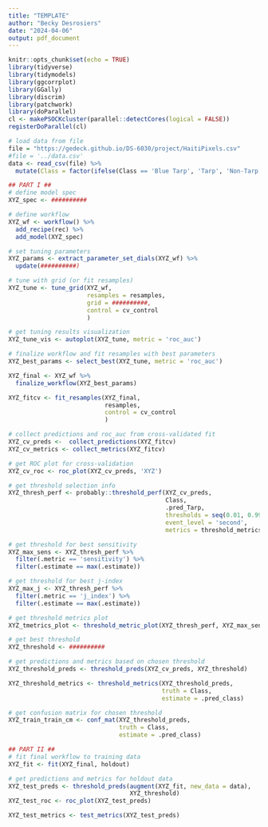 ```yaml
---
title: "TEMPLATE"
author: "Becky Desrosiers"
date: "2024-04-06"
output: pdf_document
---
```


```r
knitr::opts_chunk$set(echo = TRUE)
library(tidyverse)
library(tidymodels)
library(ggcorrplot)
library(GGally)
library(discrim)
library(patchwork)
library(doParallel)
cl <- makePSOCKcluster(parallel::detectCores(logical = FALSE))
registerDoParallel(cl)

# load data from file
file = "https://gedeck.github.io/DS-6030/project/HaitiPixels.csv"
#file = '../data.csv'
data <- read_csv(file) %>% 
  mutate(Class = factor(ifelse(Class == 'Blue Tarp', 'Tarp', 'Non-Tarp')))
```


```r
## PART I ##
# define model spec
XYZ_spec <- ##########

# define workflow
XYZ_wf <- workflow() %>% 
  add_recipe(rec) %>% 
  add_model(XYZ_spec)

# set tuning parameters
XYZ_params <- extract_parameter_set_dials(XYZ_wf) %>% 
  update(##########)

# tune with grid (or fit resamples)
XYZ_tune <- tune_grid(XYZ_wf,
                      resamples = resamples,
                      grid = ##########,
                      control = cv_control
                      )

# get tuning results visualization
XYZ_tune_vis <- autoplot(XYZ_tune, metric = 'roc_auc')

# finalize workflow and fit resamples with best parameters
XYZ_best_params <- select_best(XYZ_tune, metric = 'roc_auc')

XYZ_final <- XYZ_wf %>% 
  finalize_workflow(XYZ_best_params)

XYZ_fitcv <- fit_resamples(XYZ_final,
                           resamples,
                           control = cv_control
                           )

# collect predictions and roc_auc from cross-validated fit
XYZ_cv_preds <-  collect_predictions(XYZ_fitcv)
XYZ_cv_metrics <- collect_metrics(XYZ_fitcv)

# get ROC plot for cross-validation
XYZ_cv_roc <- roc_plot(XYZ_cv_preds, 'XYZ')

# get threshold selection info
XYZ_thresh_perf <- probably::threshold_perf(XYZ_cv_preds,
                                            Class,
                                            .pred_Tarp,
                                            thresholds = seq(0.01, 0.99, 0.01),
                                            event_level = 'second',
                                            metrics = threshold_metrics)

# get threshold for best sensitivity
XYZ_max_sens <- XYZ_thresh_perf %>% 
  filter(.metric == 'sensitivity') %>% 
  filter(.estimate == max(.estimate))

# get threshold for best j-index
XYZ_max_j <- XYZ_thresh_perf %>% 
  filter(.metric == 'j_index') %>% 
  filter(.estimate == max(.estimate))

# get threshold metrics plot
XYZ_tmetrics_plot <- threshold_metric_plot(XYZ_thresh_perf, XYZ_max_sens, XYZ_max_j)

# get best threshold
XYZ_threshold <- ##########

# get predictions and metrics based on chosen threshold
XYZ_threshold_preds <- threshold_preds(XYZ_cv_preds, XYZ_threshold)

XYZ_threshold_metrics <- threshold_metrics(XYZ_threshold_preds,
                                           truth = Class,
                                           estimate = .pred_class)

# get confusion matrix for chosen threshold
XYZ_train_train_cm <- conf_mat(XYZ_threshold_preds,
                               truth = Class,
                               estimate = .pred_class)

## PART II ##
# fit final workflow to training data
XYZ_fit <- fit(XYZ_final, holdout)

# get predictions and metrics for holdout data
XYZ_test_preds <- threshold_preds(augment(XYZ_fit, new_data = data),
                                  XYZ_threshold)
XYZ_test_roc <- roc_plot(XYZ_test_preds)

XYZ_test_metrics <- test_metrics(XYZ_test_preds)
```

